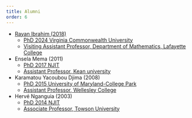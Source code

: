 ```yaml
---
title: Alumni
order: 6
---
```


* [Rayan Ibrahim (2018)](https://raymaths.github.io/)
    - [PhD 2024 Virginia Commonwealth University](https://scholarscompass.vcu.edu/etd/7780/)
    - [Visiting Assistant Professor, Department of Mathematics, Lafayette College](https://math.lafayette.edu/faculty-staff/)

* Ensela Mema (2011)
    - [PhD 2017 NJIT](https://digitalcommons.njit.edu/dissertations/15/)
    - [Assistant Professor, Kean university](https://www.kean.edu/directory/ensela-mema)

* Karamatou Yacoubou Djima (2008)
    - [PhD 2015 University of Maryland-College Park](https://drum.lib.umd.edu/items/db307117-7deb-4cfd-b2f0-fe9a134910a9)
    - [Assistant Professor, Wellesley College](https://www.wellesley.edu/people/karamatou-yacoubou-djima)

* Hervé Nganguia (2003)
    - [PhD 2014 NJIT](https://digitalcommons.njit.edu/dissertations/161/)
    - [Associate Professor, Towson University](https://www.towson.edu/fcsm/departments/mathematics/facultystaff/herve-nganguia.html)
